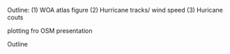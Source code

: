 Outline:
(1) WOA atlas figure
(2) Hurricane tracks/ wind speed
(3) Huricane couts


plotting fro OSM presentation

Outline
